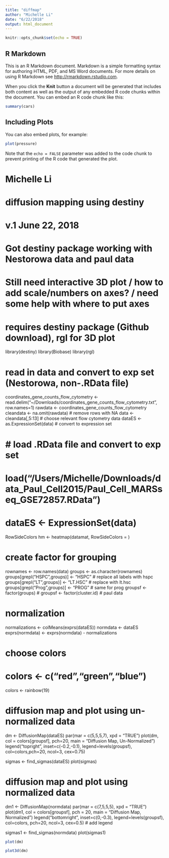 ```yaml
---
title: "diffmap"
author: "Michelle Li"
date: "6/22/2018"
output: html_document
---
```


```r
knitr::opts_chunk$set(echo = TRUE)
```

## R Markdown

This is an R Markdown document. Markdown is a simple formatting syntax for authoring HTML, PDF, and MS Word documents. For more details on using R Markdown see <http://rmarkdown.rstudio.com>.

When you click the **Knit** button a document will be generated that includes both content as well as the output of any embedded R code chunks within the document. You can embed an R code chunk like this:

```r
summary(cars)
```

## Including Plots

You can also embed plots, for example:

```r
plot(pressure)
```

Note that the `echo = FALSE` parameter was added to the code chunk to prevent printing of the R code that generated the plot.


# Michelle Li
# diffusion mapping using destiny 

# v.1 June 22, 2018
# Got destiny package working with Nestorowa data and paul data
# Still need interactive 3D plot / how to add scale/numbers on axes? / need some help with where to put axes

# requires destiny package (Github download), rgl for 3D plot
library(destiny)
library(Biobase)
library(rgl)

# read in data and convert to exp set (Nestorowa, non-.RData file)
coordinates_gene_counts_flow_cytometry <- read.delim("~/Downloads/coordinates_gene_counts_flow_cytometry.txt", row.names=1)
rawdata <- coordinates_gene_counts_flow_cytometry
cleandata <- na.omit(rawdata) # remove rows with NA
data <- cleandata[,5:13] # choose relevant flow cytometry data
dataES <- as.ExpressionSet(data) # convert to expression set

# # load .RData file and convert to exp set
# load("/Users/Michelle/Downloads/data_Paul_Cell2015/Paul_Cell_MARSseq_GSE72857.RData")
# dataES <- ExpressionSet(data)

RowSideColors
hm <- heatmap(datamat, RowSideColors = )

# create factor for grouping
rownames <- row.names(data)
groups <- as.character(rownames)
groups[grepl("HSPC",groups)] <- "HSPC" # replace all labels with hspc
groups[grepl("LT",groups)] <- "LT.HSC" # replace with lt.hsc
groups[grepl("Prog",groups)] <- "PROG" # same for prog
groupsf <- factor(groups)
# groupsf <- factor(cluster.id) # paul data

# normalization
normalizations <- colMeans(exprs(dataES))
normdata <- dataES
exprs(normdata) <- exprs(normdata) - normalizations

# choose colors
# colors <- c("red","green","blue")
colors <- rainbow(19)

# diffusion map and plot using un-normalized data
dm <- DiffusionMap(dataES)
par(mar = c(5,5,5,7), xpd = "TRUE")
plot(dm, col = colors[groupsf], pch=20, main = "Diffusion Map, Un-Normalized")
legend("topright", inset=c(-0.2,-0.1), legend=levels(groupsf), col=colors,pch=20, ncol=3, cex=0.75)

sigmas <- find_sigmas(dataES)
plot(sigmas)

# diffusion map and plot using normalized data
dm1 <- DiffusionMap(normdata)
par(mar = c(7,5,5,5), xpd = "TRUE")
plot(dm1, col = colors[groupsf], pch = 20, main = "Diffusion Map, Normalized")
legend("bottomright", inset=c(0,-0.3), legend=levels(groupsf), col=colors, pch=20, ncol=3, cex=0.5) # add legend

sigmas1 <- find_sigmas(normdata)
plot(sigmas1)


```r
plot(dm)
```

```r
plot3d(dm)
```


